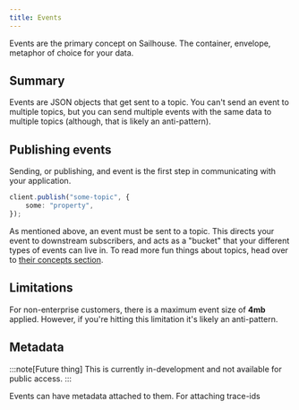 ```yaml
---
title: Events
---
```


Events are the primary concept on Sailhouse. The container, envelope, metaphor of choice for your data.

## Summary

Events are JSON objects that get sent to a topic. You can't send an event to multiple topics, but you can send multiple events with the same data to multiple topics (although, that is likely an anti-pattern).

## Publishing events

Sending, or publishing, and event is the first step in communicating with your application.


```ts
client.publish("some-topic", {
    some: "property",
});
```

As mentioned above, an event must be sent to a topic. This directs your event to downstream subscribers, and acts as a "bucket" that your different types of events can live in. To read more fun things about topics, head over to [their concepts section](/concepts/topics).

## Limitations

For non-enterprise customers, there is a maximum event size of **4mb** applied. However, if you're hitting this limitation it's likely an anti-pattern.

## Metadata
:::note[Future thing]
This is currently in-development and not available for public access.
:::

Events can have metadata attached to them. For attaching trace-ids
